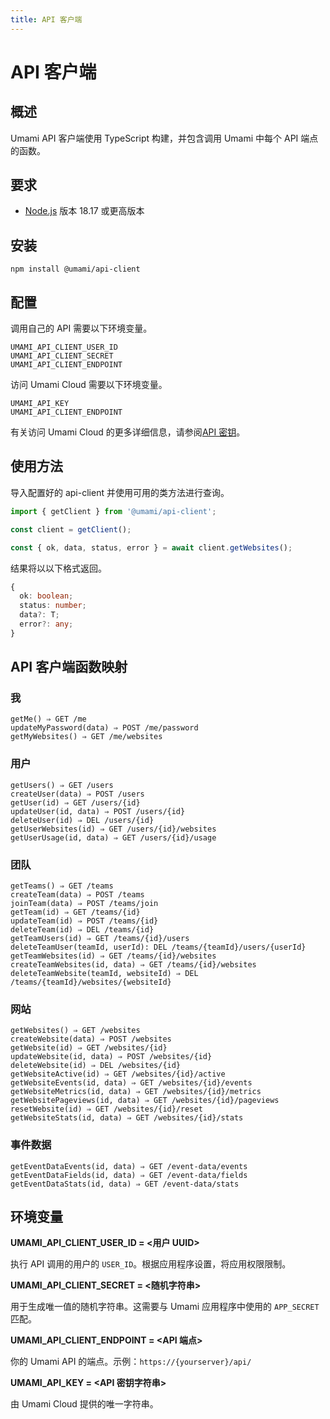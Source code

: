 ```yaml
---
title: API 客户端
---
```


# API 客户端

## 概述

Umami API 客户端使用 TypeScript 构建，并包含调用 Umami 中每个 API 端点的函数。

## 要求

- [Node.js](https://nodejs.org/) 版本 18.17 或更高版本

## 安装

```shell
npm install @umami/api-client
```

## 配置

调用自己的 API 需要以下环境变量。

```dotenv
UMAMI_API_CLIENT_USER_ID
UMAMI_API_CLIENT_SECRET
UMAMI_API_CLIENT_ENDPOINT
```

访问 Umami Cloud 需要以下环境变量。

```dotenv
UMAMI_API_KEY
UMAMI_API_CLIENT_ENDPOINT
```

有关访问 Umami Cloud 的更多详细信息，请参阅[API 密钥](/docs/cloud/api-key)。

## 使用方法

导入配置好的 api-client 并使用可用的类方法进行查询。

```js
import { getClient } from '@umami/api-client';

const client = getClient();

const { ok, data, status, error } = await client.getWebsites();
```

结果将以以下格式返回。

```typescript
{
  ok: boolean;
  status: number;
  data?: T;
  error?: any;
}
```

## API 客户端函数映射

### 我

```text
getMe() ⇒ GET /me
updateMyPassword(data) ⇒ POST /me/password
getMyWebsites() ⇒ GET /me/websites
```

### 用户

```text
getUsers() ⇒ GET /users
createUser(data) ⇒ POST /users
getUser(id) ⇒ GET /users/{id}
updateUser(id, data) ⇒ POST /users/{id}
deleteUser(id) ⇒ DEL /users/{id}
getUserWebsites(id) ⇒ GET /users/{id}/websites
getUserUsage(id, data) ⇒ GET /users/{id}/usage
```

### 团队

```text
getTeams() ⇒ GET /teams
createTeam(data) ⇒ POST /teams
joinTeam(data) ⇒ POST /teams/join
getTeam(id) ⇒ GET /teams/{id}
updateTeam(id) ⇒ POST /teams/{id}
deleteTeam(id) ⇒ DEL /teams/{id}
getTeamUsers(id) ⇒ GET /teams/{id}/users
deleteTeamUser(teamId, userId): DEL /teams/{teamId}/users/{userId}
getTeamWebsites(id) ⇒ GET /teams/{id}/websites
createTeamWebsites(id, data) ⇒ GET /teams/{id}/websites
deleteTeamWebsite(teamId, websiteId) ⇒ DEL /teams/{teamId}/websites/{websiteId}
```

### 网站

```text
getWebsites() ⇒ GET /websites
createWebsite(data) ⇒ POST /websites
getWebsite(id) ⇒ GET /websites/{id}
updateWebsite(id, data) ⇒ POST /websites/{id}
deleteWebsite(id) ⇒ DEL /websites/{id}
getWebsiteActive(id) ⇒ GET /websites/{id}/active
getWebsiteEvents(id, data) ⇒ GET /websites/{id}/events
getWebsiteMetrics(id, data) ⇒ GET /websites/{id}/metrics
getWebsitePageviews(id, data) ⇒ GET /websites/{id}/pageviews
resetWebsite(id) ⇒ GET /websites/{id}/reset
getWebsiteStats(id, data) ⇒ GET /websites/{id}/stats
```

### 事件数据

```text
getEventDataEvents(id, data) ⇒ GET /event-data/events
getEventDataFields(id, data) ⇒ GET /event-data/fields
getEventDataStats(id, data) ⇒ GET /event-data/stats
```

## 环境变量

**UMAMI_API_CLIENT_USER_ID = &lt;用户 UUID&gt;**

执行 API 调用的用户的 `USER_ID`。根据应用程序设置，将应用权限限制。

**UMAMI_API_CLIENT_SECRET = &lt;随机字符串&gt;**

用于生成唯一值的随机字符串。这需要与 Umami 应用程序中使用的 `APP_SECRET` 匹配。

**UMAMI_API_CLIENT_ENDPOINT = &lt;API 端点&gt;**

你的 Umami API 的端点。示例：`https://{yourserver}/api/`

**UMAMI_API_KEY = &lt;API 密钥字符串&gt;**

由 Umami Cloud 提供的唯一字符串。

